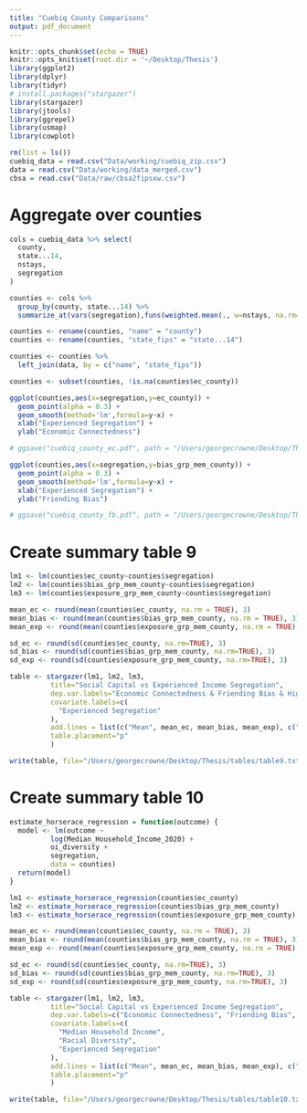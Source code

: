 ```yaml
---
title: "Cuebiq County Comparisons"
output: pdf_document
---
```


```r
knitr::opts_chunk$set(echo = TRUE)
knitr::opts_knit$set(root.dir = '~/Desktop/Thesis')
library(ggplot2)
library(dplyr)
library(tidyr)
# install.packages("stargazer")
library(stargazer)
library(jtools)
library(ggrepel)
library(usmap)
library(cowplot)
```

```r
rm(list = ls())
cuebiq_data = read.csv("Data/working/cuebiq_zip.csv")
data = read.csv("Data/working/data_merged.csv")
cbsa = read.csv("Data/raw/cbsa2fipsxw.csv")
```

# Aggregate over counties
```r
cols = cuebiq_data %>% select(
  county,
  state...14,
  nstays,
  segregation
)

counties <- cols %>% 
  group_by(county, state...14) %>% 
  summarize_at(vars(segregation),funs(weighted.mean(., w=nstays, na.rm=TRUE)))

counties <- rename(counties, "name" = "county")
counties <- rename(counties, "state_fips" = "state...14")

counties <- counties %>%
  left_join(data, by = c("name", "state_fips"))

counties <- subset(counties, !is.na(counties$ec_county))
```

```r
ggplot(counties,aes(x=segregation,y=ec_county)) + 
  geom_point(alpha = 0.3) +
  geom_smooth(method='lm',formula=y~x) +
  xlab("Experienced Segregation") +
  ylab("Economic Connectedness")

# ggsave("cuebiq_county_ec.pdf", path = "/Users/georgecrowne/Desktop/Thesis/figs")
```

```r
ggplot(counties,aes(x=segregation,y=bias_grp_mem_county)) + 
  geom_point(alpha = 0.3) +
  geom_smooth(method='lm',formula=y~x) +
  xlab("Experienced Segregation") +
  ylab("Friending Bias")

# ggsave("cuebiq_county_fb.pdf", path = "/Users/georgecrowne/Desktop/Thesis/figs")
```

# Create summary table 9
```r
lm1 <- lm(counties$ec_county~counties$segregation)
lm2 <- lm(counties$bias_grp_mem_county~counties$segregation)
lm3 <- lm(counties$exposure_grp_mem_county~counties$segregation)

mean_ec <- round(mean(counties$ec_county, na.rm = TRUE), 3)
mean_bias <- round(mean(counties$bias_grp_mem_county, na.rm = TRUE), 3)
mean_exp <- round(mean(counties$exposure_grp_mem_county, na.rm = TRUE), 3)

sd_ec <- round(sd(counties$ec_county, na.rm=TRUE), 3)
sd_bias <- round(sd(counties$bias_grp_mem_county, na.rm=TRUE), 3)
sd_exp <- round(sd(counties$exposure_grp_mem_county, na.rm=TRUE), 3)

table <- stargazer(lm1, lm2, lm3,
          title="Social Capital vs Experienced Income Segregation",
          dep.var.labels="Economic Connectedness & Friending Bias & High-SES Exposure",
          covariate.labels=c(
            "Experienced Segregation"
          ),
          add.lines = list(c("Mean", mean_ec, mean_bias, mean_exp), c("Std. Dev", sd_ec, sd_bias, sd_exp)),
          table.placement="p"
          )

write(table, file="/Users/georgecrowne/Desktop/Thesis/tables/table9.txt")
```

# Create summary table 10
```r
estimate_horserace_regression = function(outcome) {
  model <- lm(outcome ~
          log(Median_Household_Income_2020) +
          oi_diversity +
          segregation,
          data = counties)
  return(model)
}

lm1 <- estimate_horserace_regression(counties$ec_county)
lm2 <- estimate_horserace_regression(counties$bias_grp_mem_county)
lm3 <- estimate_horserace_regression(counties$exposure_grp_mem_county)

mean_ec <- round(mean(counties$ec_county, na.rm = TRUE), 3)
mean_bias <- round(mean(counties$bias_grp_mem_county, na.rm = TRUE), 3)
mean_exp <- round(mean(counties$exposure_grp_mem_county, na.rm = TRUE), 3)

sd_ec <- round(sd(counties$ec_county, na.rm=TRUE), 3)
sd_bias <- round(sd(counties$bias_grp_mem_county, na.rm=TRUE), 3)
sd_exp <- round(sd(counties$exposure_grp_mem_county, na.rm=TRUE), 3)

table <- stargazer(lm1, lm2, lm3,
          title="Social Capital vs Experienced Income Segregation",
          dep.var.labels=c("Economic Connectedness", "Friending Bias", "High-SES Exposure"),
          covariate.labels=c(
            "Median Household Income",
            "Racial Diversity",
            "Experienced Segregation"
          ),
          add.lines = list(c("Mean", mean_ec, mean_bias, mean_exp), c("Std. Dev", sd_ec, sd_bias, sd_exp)),
          table.placement="p"
          )

write(table, file="/Users/georgecrowne/Desktop/Thesis/tables/table10.txt")
```






